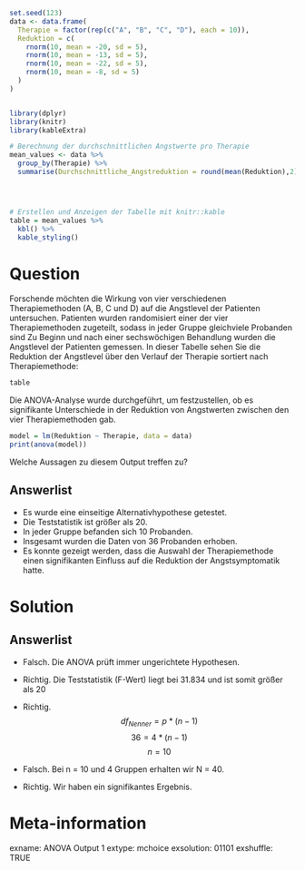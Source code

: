 ```r

set.seed(123)
data <- data.frame(
  Therapie = factor(rep(c("A", "B", "C", "D"), each = 10)),
  Reduktion = c(
    rnorm(10, mean = -20, sd = 5),
    rnorm(10, mean = -13, sd = 5),
    rnorm(10, mean = -22, sd = 5),
    rnorm(10, mean = -8, sd = 5)
  )
)


library(dplyr)
library(knitr)
library(kableExtra)

# Berechnung der durchschnittlichen Angstwerte pro Therapie
mean_values <- data %>%
  group_by(Therapie) %>%
  summarise(Durchschnittliche_Angstreduktion = round(mean(Reduktion),2))




# Erstellen und Anzeigen der Tabelle mit knitr::kable
table = mean_values %>%
  kbl() %>%
  kable_styling()


```

Question 
======== 

Forschende möchten die Wirkung von vier verschiedenen Therapiemethoden (A, B, C und D) auf die Angstlevel der Patienten untersuchen. Patienten wurden randomisiert einer der vier Therapiemethoden zugeteilt, sodass in jeder Gruppe gleichviele Probanden sind Zu Beginn und nach einer sechswöchigen Behandlung wurden die Angstlevel der Patienten gemessen. In dieser Tabelle sehen Sie die Reduktion der Angstlevel über den Verlauf der Therapie sortiert nach Therapiemethode:

```r
table
```

Die ANOVA-Analyse wurde durchgeführt, um festzustellen, ob es signifikante Unterschiede in der Reduktion von Angstwerten zwischen den vier Therapiemethoden gab.

```r
model = lm(Reduktion ~ Therapie, data = data)
print(anova(model))

```

Welche Aussagen zu diesem Output treffen zu?

Answerlist
----------

-   Es wurde eine einseitige Alternativhypothese getestet.
-   Die Teststatistik ist größer als 20.
-   In jeder Gruppe befanden sich 10 Probanden.
-   Insgesamt wurden die Daten von 36 Probanden erhoben.
-   Es konnte gezeigt werden, dass die Auswahl der Therapiemethode einen signifikanten Einfluss auf die Reduktion der Angstsymptomatik hatte.

Solution
========

Answerlist
----------

-   Falsch. Die ANOVA prüft immer ungerichtete Hypothesen.
-   Richtig. Die Teststatistik (F-Wert) liegt bei 31.834 und ist somit größer als 20
-   Richtig. $$ df_{Nenner} = p * (n-1) $$ 
$$ 36 = 4 * (n-1) $$ 
$$ n = 10 $$ 

-   Falsch. Bei n = 10 und 4 Gruppen erhalten wir N = 40.
-   Richtig. Wir haben ein signifikantes Ergebnis.

Meta-information
================

exname: ANOVA Output 1
extype: mchoice 
exsolution: 01101 
exshuffle: TRUE

